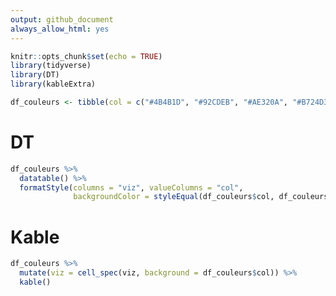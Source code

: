 ```yaml
---
output: github_document
always_allow_html: yes
---
```



```r
knitr::opts_chunk$set(echo = TRUE)
library(tidyverse)
library(DT)
library(kableExtra)
```

```r
df_couleurs <- tibble(col = c("#4B4B1D", "#92CDEB", "#AE320A", "#B724D3"), viz = "")

```

# DT
```r

df_couleurs %>% 
  datatable() %>%
  formatStyle(columns = "viz", valueColumns = "col",
              backgroundColor = styleEqual(df_couleurs$col, df_couleurs$col))

```

# Kable

```r
df_couleurs %>%
  mutate(viz = cell_spec(viz, background = df_couleurs$col)) %>%
  kable()

```

